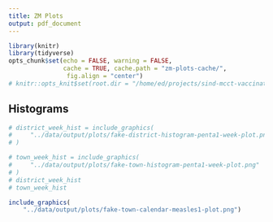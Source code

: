 ```yaml
---
title: ZM Plots
output: pdf_document
---
```





```r
library(knitr)
library(tidyverse)
opts_chunk$set(echo = FALSE, warning = FALSE, 
               cache = TRUE, cache.path = "zm-plots-cache/", 
                fig.align = "center")
# knitr::opts_knit$set(root.dir = "/home/ed/projects/sind-mcct-vaccination")       
```


## Histograms 

```r

# district_week_hist = include_graphics(
#     "../data/output/plots/fake-district-histogram-penta1-week-plot.png",
# )

# town_week_hist = include_graphics(
#     "../data/output/plots/fake-town-histogram-penta1-week-plot.png"
# )
# district_week_hist
# town_week_hist

```



```r

include_graphics(
    "../data/output/plots/fake-town-calendar-measles1-plot.png")
```
